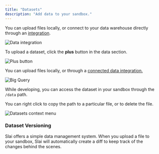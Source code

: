 ```yaml
---
title: "Datasets"
description: "Add data to your sandbox."
---
```


You can upload files locally, or connect to your data warehouse directly through an [integration](/slai/integrations/connecting-s3-buckets).

![Data integration](/img/sandbox/datasets/data-integration.png)

To upload a dataset, click the **plus** button in the data section.

![Plus button](/img/sandbox/datasets/plus-button.png)

You can upload files locally, or through a [connected data integration.](/integrations/connecting-bigquery)

![Big Query](/img/sandbox/datasets/big-query.png)

While developing, you can access the dataset in your sandbox through the `/data` path.

<Note>
  You can right click to copy the path to a particular file, or to delete the
  file.
</Note>

![Datasets context menu](/img/sandbox/datasets/datasets-context-menu.png)

### Dataset Versioning

Slai offers a simple data management system. When you upload a file to your sandbox, Slai will automatically create a diff to keep track of the changes behind the scenes.

